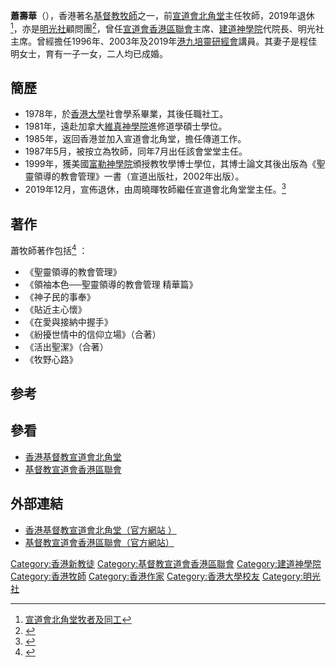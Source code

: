 {{Notability Unreferenced |time=2009-09-15T19:29:18+00:00 }}
'''蕭壽華'''（{{lang-en|Rev. Dr. Gordon Siu}}），香港著名[[基督教|基督教]][[牧師|牧師]]之一，前[[宣道會北角堂|宣道會北角堂]]主任牧師，2019年退休 <ref name="coworker">[https://www.npac.org.hk/home/main_contents.php?name=%E7%89%A7%E8%80%85%E5%8F%8A%E5%90%8C%E5%B7%A5 宣道會北角堂牧者及同工] </ref>，亦是[[明光社|明光社]]顧問團<ref name="stl">{{Cite web |url=http://www.truth-light.org.hk/nt/statement/%E8%91%A3%E4%BA%8B%E5%8F%8A%E9%A1%A7%E5%95%8F |title=明光社董事、顧問及同工 |accessdate=2018-10-15 |archive-date=2018-10-19 |archive-url=https://web.archive.org/web/20181019040048/http://www.truth-light.org.hk/nt/statement/%E8%91%A3%E4%BA%8B%E5%8F%8A%E9%A1%A7%E5%95%8F |dead-url=no }}</ref>，曾任[[宣道會香港區聯會|宣道會香港區聯會]]主席、[[建道神學院|建道神學院]]代院長、明光社主席。曾經擔任1996年、2003年及2019年[[港九培靈研經會|港九培靈研經會]]講員。其妻子是程佳明女士，育有一子一女，二人均已成婚。

==簡歷==
*1978年，於[[香港大學|香港大學]]社會學系畢業，其後任職社工。
*1981年，遠赴加拿大[[維真神學院|維真神學院]]進修道學碩士學位。
*1985年，返回香港並加入宣道會北角堂，擔任傳道工作。
*1987年5月，被按立為牧師，同年7月出任該會堂堂主任。
*1999年，獲美國[[富勒神學院|富勒神學院]]頒授教牧學博士學位，其博士論文其後出版為《聖靈領導的教會管理》一書（宣道出版社，2002年出版）。
*2019年12月，宣佈退休，由周曉暉牧師繼任宣道會北角堂堂主任。<ref>{{cite news|url=https://christiantimes.org.hk/Common/Reader/News/ShowNews.jsp?Nid=152947&Pid=2&Version=1575&Cid=583&Charset=big5_hkscs|title=【第８頻道】 周曉暉將接任北宣堂主任|author=申文介|date=2017年11月3日|website=[[時代論壇|時代論壇]]}}</ref>

==著作==
蕭牧師著作包括<ref name="cap">{{Cite web |url=http://www.cap.org.hk/author/author3.htm |title=宣道出版社作者網路 |access-date=2009-03-11 |archive-url=https://web.archive.org/web/20090320233040/http://cap.org.hk/author/author3.htm |archive-date=2009-03-20 |dead-url=yes }}</ref> ：
*《聖靈領導的教會管理》 
*《領袖本色──聖靈領導的教會管理 精華篇》
*《神子民的事奉》 
*《貼近主心懷》
*《在愛與接納中握手》
*《紛擾世情中的信仰立場》（合著）
*《活出聖潔》（合著） 
*《牧野心路》

== 参考 ==
{{reflist}}

== 參看 ==
*[[香港基督教宣道會北角堂|香港基督教宣道會北角堂]]
*[[基督教宣道會香港區聯會|基督教宣道會香港區聯會]]

== 外部連結 ==
*[http://www.npac.org.hk 香港基督教宣道會北角堂（官方網站 ）] {{Wayback|url=http://www.npac.org.hk/ |date=20090227045701 }}
*[https://www.cmacuhk.org.hk/ 基督教宣道會香港區聯會（官方網站）] {{Wayback|url=https://www.cmacuhk.org.hk/ |date=20210211065105 }}

[[Category:香港新教徒|Category:香港新教徒]]
[[Category:基督教宣道會香港區聯會|Category:基督教宣道會香港區聯會]]
[[Category:建道神學院|Category:建道神學院]]
[[Category:香港牧師|Category:香港牧師]]
[[Category:香港作家|Category:香港作家]]
[[Category:香港大學校友|Category:香港大學校友]]
[[Category:明光社|Category:明光社]]